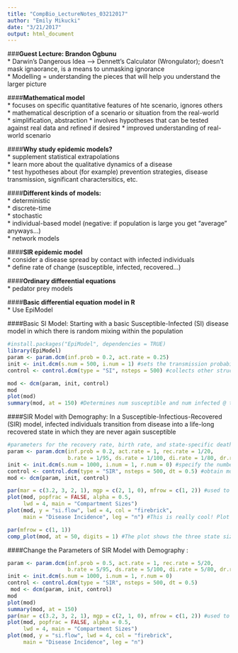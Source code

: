 ```yaml
---
title: "CompBio_LectureNotes_03212017"
author: "Emily Mikucki"
date: "3/21/2017"
output: html_document
---
```


###**Guest Lecture: Brandon Ogbunu**   
* Darwin's Dangerous Idea --> Dennett's Calculator (Wrongulator); doesn't mask ignaorance, is a means to unmasking ignorance   
* Modelling = understanding the pieces that will help you understand the larger picture 

####**Mathematical model**   
* focuses on specific quantitative features of hte scenario, ignores others   
* mathematical description of a scenario or situation from the real-world   
* simplification, abstraction
* involves hypotheses that can be tested against real data and refined if desired 
* improved understanding of real-world scenario 

####**Why study epidemic models?**   
* supplement statistical extrapolations   
* learn more about the qualitative dynamics of a disease   
* test hypotheses about (for example) prevention strategies, disease transmission, significant charactersitics, etc.   

####**Different kinds of models:**  
* deterministic   
* discrete-time   
* stochastic   
* individual-based model (negative: if population is large you get "average" anyways...)   
* network models   

####**SIR epidemic model**    
* consider a disease spread by contact with infected individuals   
* define rate of change (susceptible, infected, recovered...)   

####**Ordinary differential equations**   
* pedator prey models   

####**Basic differential equation model in R**   
* Use EpiModel   

####Basic SI Model: Starting with a basic Susceptible-Infected (SI) disease model in which there is random mixing within the population
```r
#install.packages("EpiModel", dependencies = TRUE)
library(EpiModel)
param <- param.dcm(inf.prob = 0.2, act.rate = 0.25)
init <- init.dcm(s.num = 500, i.num = 1) #sets the transmission probability per act
control <- control.dcm(type = "SI", nsteps = 500) #collects other structural model controls like the model type and number of time steps for the simulation

mod <- dcm(param, init, control)
mod
plot(mod)
summary(mod, at = 150) #Determines num susceptible and num infected @ time 150 
```

####SIR Model with Demography: In a Susceptible-Infectious-Recovered (SIR) model, infected individuals transition from disease into a life-long recovered state in which they are never again susceptible

```r
#parameters for the recovery rate, birth rate, and state-specific death rates are entered
param <- param.dcm(inf.prob = 0.2, act.rate = 1, rec.rate = 1/20,
                   b.rate = 1/95, ds.rate = 1/100, di.rate = 1/80, dr.rate = 1/100)
init <- init.dcm(s.num = 1000, i.num = 1, r.num = 0) #specify the number of initially recovered
control <- control.dcm(type = "SIR", nsteps = 500, dt = 0.5) #obtain model results in fractional time units
mod <- dcm(param, init, control)

par(mar = c(3.2, 3, 2, 1), mgp = c(2, 1, 0), mfrow = c(1, 2)) #used to change some default graphical options
plot(mod, popfrac = FALSE, alpha = 0.5,
     lwd = 4, main = "Compartment Sizes")
plot(mod, y = "si.flow", lwd = 4, col = "firebrick",
     main = "Disease Incidence", leg = "n") #This is really cool! Plot the prevalences for all compartments in the model, but in the right plot we override that using the y argument to specify that disease incidence

par(mfrow = c(1, 1))
comp_plot(mod, at = 50, digits = 1) #The plot shows the three state sizes and flows at t50t50.
```

####Change the Parameters of SIR Model with Demography : 

```r
param <- param.dcm(inf.prob = 0.5, act.rate = 1, rec.rate = 5/20,
                   b.rate = 5/95, ds.rate = 5/100, di.rate = 5/80, dr.rate = 5/100)
init <- init.dcm(s.num = 1000, i.num = 1, r.num = 0)
control <- control.dcm(type = "SIR", nsteps = 500, dt = 0.5)
 mod <- dcm(param, init, control)
mod
plot(mod)
summary(mod, at = 150)
par(mar = c(3.2, 3, 2, 1), mgp = c(2, 1, 0), mfrow = c(1, 2)) #used to change some default graphical options
plot(mod, popfrac = FALSE, alpha = 0.5,
     lwd = 4, main = "Compartment Sizes")
plot(mod, y = "si.flow", lwd = 4, col = "firebrick",
     main = "Disease Incidence", leg = "n")
```
